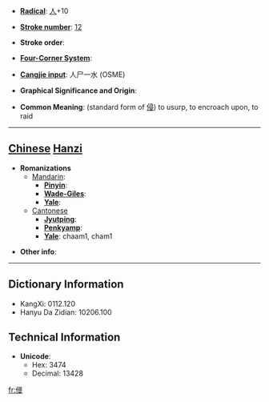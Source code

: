 * '''[[Wiktionary:Chinese radical index| Radical]]''': [[Wiktionary:Chinese radical index 人|人]]+10

* '''[[Wiktionary:Chinese total strokes index|Stroke number]]''': [[Wiktionary:Chinese total strokes index 12|12]]

* '''Stroke order''': 

* '''[[Wiktionary:Chinese four corner index|Four-Corner System]]''': 

* '''[[Wiktionary:Chinese Cangjie index|Cangjie input]]''': 人尸一水 (OSME)

* '''Graphical Significance and Origin''': 

* '''Common Meaning''': (standard form of [[侵]]) to usurp, to encroach upon, to raid

----

== [[Chinese]] [[Hanzi]] ==

* '''Romanizations'''
** [[Mandarin]]:
*** '''[[Pinyin]]''': 
*** '''[[Wade-Giles]]''': 
*** '''[[Yale]]''': 
**[[Cantonese]]
***'''[[Jyutping]]''':
***'''[[Penkyamp]]''': 
***'''[[Yale]]''': chaam1, cham1

* '''Other info''': 

----

== Dictionary Information ==

* KangXi: 0112.120
* Hanyu Da Zidian: 10206.100

== Technical Information ==

* '''Unicode''':
** Hex: 3474
** Decimal: 13428

[[fr:㑴]]